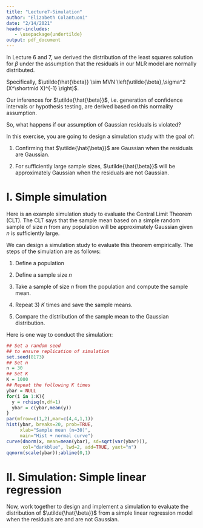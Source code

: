 ---
title: "Lecture7-Simulation"
author: "Elizabeth Colantuoni"
date: "2/14/2021"
header-includes:
   - \usepackage{undertilde}
output: pdf_document
---

In Lecture 6 and 7, we derived the distribution of the least squares solution for $\beta$ under the assumption that the residuals in our MLR model are normally distributed.

Specifically, $\utilde{\hat{\beta}} \sim MVN \left(\utilde{\beta},\sigma^2 (X^\shortmid X)^{-1} \right)$.

Our inferences for $\utilde{\hat{\beta}}$, i.e. generation of confidence intervals or hypothesis testing, are derived based on this normality assumption.

So, what happens if our assumption of Gaussian residuals is violated?

In this exercise, you are going to design a simulation study with the goal of:

1. Confirming that $\utilde{\hat{\beta}}$ are Gaussian when the residuals are Gaussian.

2. For sufficiently large sample sizes, $\utilde{\hat{\beta}}$ will be approximately Gaussian when the residuals are not Gaussian.

# I. Simple simulation

Here is an example simulation study to evaluate the Central Limit Theorem (CLT).  The CLT says that the sample mean based on a simple random sample of size $n$ from any population will be approximately Gaussian given $n$ is sufficiently large.

We can design a simulation study to evaluate this theorem empirically.  The steps of the simulation are as follows:

1. Define a population

2. Define a sample size $n$

3. Take a sample of size $n$ from the population and compute the sample mean.

4. Repeat 3) $K$ times and save the sample means.

5. Compare the distribution of the sample mean to the Gaussian distribution.

Here is one way to conduct the simulation:

```{r samplemean,fig.height=3,fig.width=6,fig.align="center"}
## Set a random seed 
## to ensure replication of simulation
set.seed(8173)
## Set n
n = 30
## Set K
K = 1000
## Repeat the following K times
ybar = NULL
for(i in 1:K){
  y = rchisq(n,df=1)
  ybar = c(ybar,mean(y))
}
par(mfrow=c(1,2),mar=c(4,4,1,1))
hist(ybar, breaks=20, prob=TRUE, 
     xlab="Sample mean (n=30)", 
     main="Hist + normal curve")
curve(dnorm(x, mean=mean(ybar), sd=sqrt(var(ybar))), 
      col="darkblue", lwd=2, add=TRUE, yaxt="n")
qqnorm(scale(ybar));abline(0,1)
```

# II. Simulation: Simple linear regression

Now, work together to design and implement a simulation to evaluate the distribution of $\utilde{\hat{\beta}}$ from a simple linear regression model when the residuals are and are not Gaussian.